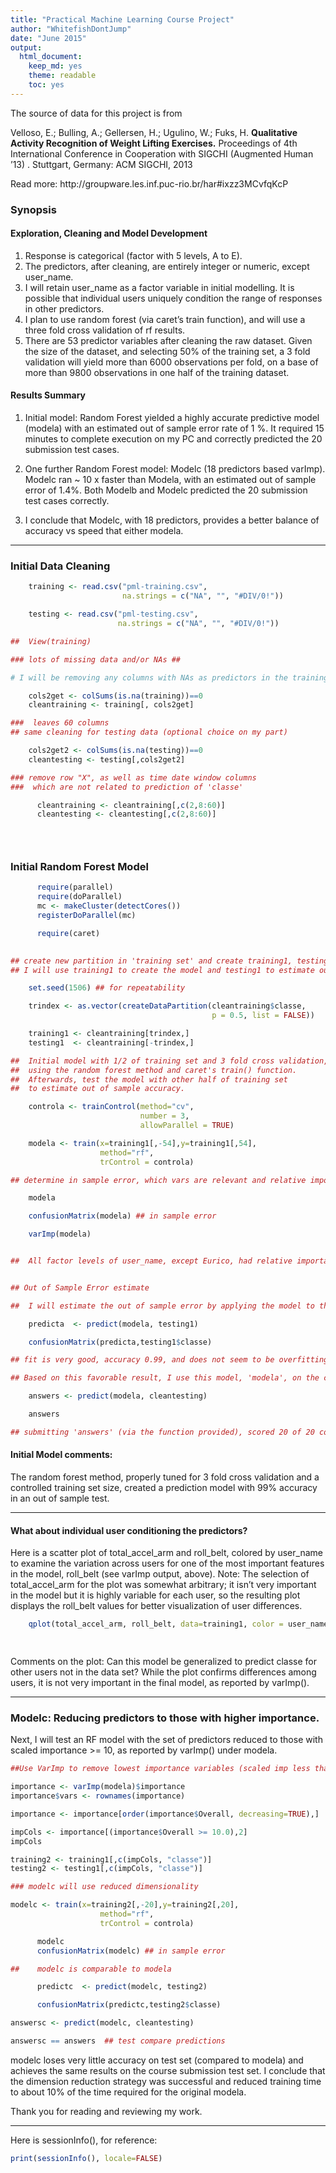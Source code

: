 ```yaml
---
title: "Practical Machine Learning Course Project"
author: "WhitefishDontJump"
date: "June 2015"
output:
  html_document:
    keep_md: yes
    theme: readable
    toc: yes
---
```


The source of data for this project is from

Velloso, E.; Bulling, A.; Gellersen, H.; Ugulino, W.; Fuks, H. **Qualitative Activity Recognition of Weight Lifting Exercises.** Proceedings of 4th International Conference in Cooperation with SIGCHI (Augmented Human '13) . Stuttgart, Germany: ACM SIGCHI, 2013

Read more: http://groupware.les.inf.puc-rio.br/har#ixzz3MCvfqKcP

### Synopsis

#### Exploration, Cleaning and Model Development

1.  Response is categorical (factor with 5 levels, A to E).
2.  The predictors, after cleaning, are entirely integer or numeric, except user_name.
3.  I will retain user_name as a factor variable in initial modelling.  It is possible that individual users uniquely condition the range of responses in other predictors.
4.  I plan to use random forest (via caret's train function), and will use a three fold cross validation of rf results.
5. There are 53 predictor variables after cleaning the raw dataset.  Given the size of the dataset, and selecting 50% of the training set, a 3 fold validation will yield more than 6000 observations per fold, on a base of more than 9800 observations in one half of the training dataset.

#### Results Summary

1. Initial model: Random Forest yielded a highly accurate predictive model (modela) with an estimated out of sample error rate of 1 %. It required 15 minutes to complete execution on my PC and correctly predicted the 20 submission test cases.

2. One further Random Forest model: Modelc (18 predictors based varImp). Modelc ran ~ 10 x faster than Modela, with an estimated out of sample error of 1.4%. Both Modelb and Modelc predicted the 20 submission test cases correctly.

3. I conclude that Modelc, with 18 predictors, provides a better balance of accuracy vs speed that either modela.


--------------------------------------------------------------------------

### Initial Data Cleaning

```r

    training <- read.csv("pml-training.csv", 
                         na.strings = c("NA", "", "#DIV/0!"))

    testing <- read.csv("pml-testing.csv", 
                        na.strings = c("NA", "", "#DIV/0!"))

##  View(training)

### lots of missing data and/or NAs ##

# I will be removing any columns with NAs as predictors in the training set.

    cols2get <- colSums(is.na(training))==0
    cleantraining <- training[, cols2get]

###  leaves 60 columns
## same cleaning for testing data (optional choice on my part)

    cols2get2 <- colSums(is.na(testing))==0
    cleantesting <- testing[,cols2get2]

### remove row "X", as well as time date window columns
###  which are not related to prediction of 'classe'

      cleantraining <- cleantraining[,c(2,8:60)]
      cleantesting <- cleantesting[,c(2,8:60)]


      
```

### Initial Random Forest Model

```r

      require(parallel)  
      require(doParallel)
      mc <- makeCluster(detectCores())
      registerDoParallel(mc)

      require(caret)
      

## create new partition in 'training set' and create training1, testing1 set.
## I will use training1 to create the model and testing1 to estimate out of sample error.

    set.seed(1506) ## for repeatability

    trindex <- as.vector(createDataPartition(cleantraining$classe, 
                                             p = 0.5, list = FALSE))

    training1 <- cleantraining[trindex,]
    testing1  <- cleantraining[-trindex,]

##  Initial model with 1/2 of training set and 3 fold cross validation, 
##  using the random forest method and caret's train() function. 
##  Afterwards, test the model with other half of training set 
##  to estimate out of sample accuracy.

    controla <- trainControl(method="cv", 
                             number = 3, 
                             allowParallel = TRUE)

    modela <- train(x=training1[,-54],y=training1[,54], 
                    method="rf",
                    trControl = controla)


```



```r

## determine in sample error, which vars are relevant and relative importance

    modela

    confusionMatrix(modela) ## in sample error

    varImp(modela)


##  All factor levels of user_name, except Eurico, had relative importance of less than 1. Eurico's activity differed from those of the other users: his user_name factor level had relative importance of 2.35 on the scaled varImp results, compared to 0.54 for Charles, and smaller values for other users. I conclude that user_name had minimal importance in the final model.


## Out of Sample Error estimate

##  I will estimate the out of sample error by applying the model to the second part of the training set (named testing1).

    predicta  <- predict(modela, testing1) 

    confusionMatrix(predicta,testing1$classe)

## fit is very good, accuracy 0.99, and does not seem to be overfitting on the testing1 set. I am satisfied with the model result and also believe that using the entire training set can only increase the chance of overfitting.

## Based on this favorable result, I use this model, 'modela', on the class testing set:

    answers <- predict(modela, cleantesting)

    answers

## submitting 'answers' (via the function provided), scored 20 of 20 correct.

```

#### Initial Model comments:

The random forest method, properly tuned for 3 fold cross validation and a controlled training set size, created a prediction model with 99% accuracy in an out of sample test.


----------------------------------------------------------------------------


#### What about individual user conditioning the predictors?

Here is a scatter plot of total_accel_arm and roll_belt, colored by user_name to examine the variation across users for one of the most important features in the model, roll_belt (see varImp output, above). Note: The selection of total_accel_arm for the plot was somewhat arbitrary; it isn't very important in the model but it is highly variable for each user, so the resulting plot displays the roll_belt values for better visualization of user differences. 


```r

    qplot(total_accel_arm, roll_belt, data=training1, color = user_name)

    

```

Comments on the plot: Can this model be generalized to predict classe for other users not in the data set? While the plot confirms differences among users, it is not very important in the final model, as reported by varImp(). 

----------------------------------------------------------------------------

### Modelc: Reducing predictors to those with higher importance.

Next, I will test an RF model with the set of predictors reduced to those with scaled importance >= 10, as reported by varImp() under modela.

```r


##Use VarImp to remove lowest importance variables (scaled imp less than 10.0), leaving 19 predictors.

importance <- varImp(modela)$importance
importance$vars <- rownames(importance)

importance <- importance[order(importance$Overall, decreasing=TRUE),]

impCols <- importance[(importance$Overall >= 10.0),2]
impCols

training2 <- training1[,c(impCols, "classe")]
testing2 <- testing1[,c(impCols, "classe")]

### modelc will use reduced dimensionality

modelc <- train(x=training2[,-20],y=training2[,20], 
                    method="rf", 
                    trControl = controla)

      modelc      
      confusionMatrix(modelc) ## in sample error

##    modelc is comparable to modela

      predictc  <- predict(modelc, testing2) 

      confusionMatrix(predictc,testing2$classe)

answersc <- predict(modelc, cleantesting)

answersc == answers  ## test compare predictions

```

modelc loses very little accuracy on test set (compared to modela) and achieves the same results on the course submission test set.  I conclude that the dimension reduction strategy was successful and reduced training time to about 10% of the time required for the original modela.

Thank you for reading and reviewing my work.

--------------------------------------------------------------------------

Here is sessionInfo(), for reference:

```r

print(sessionInfo(), locale=FALSE)

```
